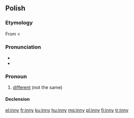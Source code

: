 ==Polish==

===Etymology===
From {{proto|Slavic|inъ|lang=pl}} < {{proto|Indo-European|h₃eynos|lang=pl}}

===Pronunciation===
* {{IPA|[ˈĩn̪ːi]|lang=pl}}
* {{audio|Pl-inny.ogg|audio}}

===Pronoun===
{{head|pl|pronoun|g=m}}

# [[different]] (not the same)

====Declension====
{{pl-decl-adj-y|inn|inni}}

[[el:inny]]
[[fr:inny]]
[[ku:inny]]
[[hu:inny]]
[[mg:inny]]
[[pl:inny]]
[[fi:inny]]
[[tr:inny]]